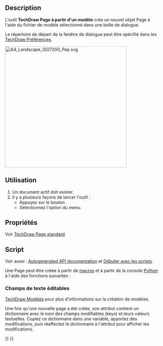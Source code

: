 <languages/>
{{Docnav/fr
|[[TechDraw_PageDefault/fr|Page standard]]
|[[TechDraw_FillTemplateFields/fr|Texte cartouche]]
|[[TechDraw_Workbench/fr|Atelier TechDraw]]
|IconL=TechDraw_PageDefault.svg
|IconR=TechDraw_FillTemplateFields.svg
|IconC=Workbench_TechDraw.svg
}}

{{GuiCommand/fr
|Name=TechDraw PageTemplate
|Name/fr=TechDraw Page à partir d'un modèle
|MenuLocation=TechDraw → Page → Insérer une page à partir d'un modèle
|Workbenches=[[TechDraw_Workbench/fr|TechDraw]]
|SeeAlso=[[TechDraw_PageDefault/fr|TechDraw Page standard]], [[TechDraw_Templates/fr|TechDraw Modèles]]
}}

==Description==

L'outil '''TechDraw Page à partir d'un modèle''' crée un nouvel objet Page à l'aide du fichier de modèle sélectionné dans une boîte de dialogue.

Le répertoire de départ de la fenêtre de dialogue peut être spécifié dans les [[TechDraw_Preferences/fr|TechDraw Préférences]].

[[Image:A4_Landscape_ISO7200_Pep.svg|400px]]
{{Caption|L'un des modèles fournis avec TechDraw : A4_Landscape_ISO7200_Pep.svg}}

<span id="Usage"></span>
==Utilisation==

# Un document actif doit exister.
# Il y a plusieurs façons de lancer l'outil :
#* Appuyez sur le bouton {{Button|[[Image:TechDraw_PageTemplate.svg|16px]] [[TechDraw_PageTemplate/fr|Insérer une page à partir d'un modèle]]}}.
#* Sélectionnez l'option {{MenuCommand|TechDraw → Page → [[Image:TechDraw_PageTemplate.svg|16px]] Insérer une page à l'aide d'un modèle}} du menu.

<span id="Properties"></span>
==Propriétés==

Voir [[TechDraw_PageDefault/fr#Propri.C3.A9t.C3.A9s|TechDraw Page standard]].

<span id="Scripting"></span>
==Script==

Voir aussi : [https://freecad.github.io/SourceDoc/ Autogenerated API documentation] et [[FreeCAD_Scripting_Basics/fr|Débuter avec les scripts]].

Une Page peut être créée à partir de [[Macros/fr|macros]] et à partir de la console [[Python/fr|Python]] à l'aide des fonctions suivantes :

{{Code|code=
import FreeCAD as App
from PySide import QtGui

doc = App.ActiveDocument
default_dir = App.getResourceDir() + "Mod/TechDraw/Templates"
param = App.ParamGet("User parameter:BaseApp/Preferences/Mod/TechDraw/Files")
template_dir = param.GetString("TemplateDir", default_dir)

template_file = QtGui.QFileDialog.getOpenFileName(QtGui.QApplication.activeWindow(),
                                                  "Select a Template File", 
                                                  template_dir,
                                                  "Template (*.svg)")
                                                  
page = doc.addObject("TechDraw::DrawPage", "Page")
template = doc.addObject("TechDraw::DrawSVGTemplate", "Template")
template.Template = template_file[0]
page.Template = template

doc.recompute()
}}

<span id="Editable_text_fields"></span>
=== Champs de texte éditables ===

{{Emphasis|Voir aussi :}} [[TechDraw_Templates/fr|TechDraw Modèles]] pour plus d'informations sur la création de modèles.

Une fois qu'une nouvelle page a été créée, son attribut {{incode|Template}} contient un dictionnaire {{incode|EditableTexts}} avec le nom des champs modifiables (keys) et leurs valeurs textuelles. Copiez ce dictionnaire dans une variable, apportez des modifications, puis réaffectez le dictionnaire à l'attribut {{incode|EditableTexts}} pour afficher les modifications.

{{Code|code=
page = FreeCAD.ActiveDocument.Page
texts = page.Template.EditableTexts

for key, value in texts.items():
    print("{0} = {1}".format(key, value))

texts["FC-Title"] = "The title of my page"
page.Template.EditableTexts = texts
}}


{{Docnav/fr
|[[TechDraw_PageDefault/fr|Page standard]]
|[[TechDraw_FillTemplateFields/fr|Texte cartouche]]
|[[TechDraw_Workbench/fr|Atelier TechDraw]]
|IconL=TechDraw_PageDefault.svg
|IconR=TechDraw_FillTemplateFields.svg
|IconC=Workbench_TechDraw.svg
}}

{{TechDraw Tools navi{{#translation:}}}}
{{Userdocnavi{{#translation:}}}}
{{clear}}
